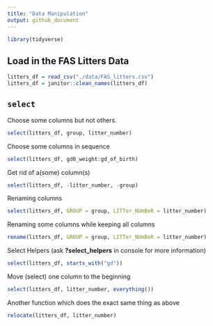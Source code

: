 ```yaml
---
title: "Data Manipulation"
output: github_document
---
```


```r
library(tidyverse)
```

## Load in the FAS Litters Data

```r
litters_df = read_csv("./data/FAS_litters.csv")
litters_df = janitor::clean_names(litters_df)
```

## `select`

Choose some columns but not others.

```r
select(litters_df, group, litter_number)
```

Choose some columns in sequence
```r
select(litters_df, gd0_weight:gd_of_birth)
```

Get rid of a(some) column(s)
```r
select(litters_df, -litter_number, -group)
```

Renaming columns
```r
select(litters_df, GROUP = group, LITTer_NUmBeR = litter_number)
```

Renaming some columns while keeping all columns 
```r
rename(litters_df, GROUP = group, LITTer_NUmBeR = litter_number)
```

Select Helpers (ask **?select_helpers** in console for more information)
```r
select(litters_df, starts_with("gd"))
```

Move (select) one column to the beginning
```r
select(litters_df, litter_number, everything())
```

Another function which does the exact same thing as above
```r
relocate(litters_df, litter_number)
```






